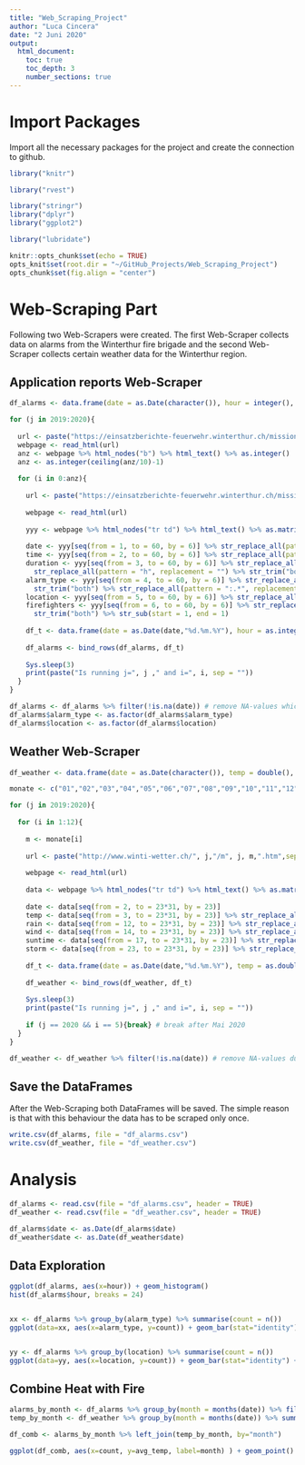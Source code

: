 ---
title: "Web_Scraping_Project"
author: "Luca Cincera"
date: "2 Juni 2020"
output:
  html_document:
    toc: true
    toc_depth: 3
    number_sections: true
---

# Import Packages

Import all the necessary packages for the project and create the connection to github.

```{r, echo = FALSE, warning = FALSE}
library("knitr")

library("rvest")

library("stringr")
library("dplyr")
library("ggplot2")

library("lubridate")
```


```{r setup, echo=FALSE}
knitr::opts_chunk$set(echo = TRUE)
opts_knit$set(root.dir = "~/GitHub_Projects/Web_Scraping_Project")
opts_chunk$set(fig.align = "center")
```

# Web-Scraping Part

Following two Web-Scrapers were created. The first Web-Scraper collects data on alarms from the Winterthur fire brigade and the second Web-Scraper collects certain weather data for the Winterthur region.

## Application reports Web-Scraper

```{r, eval = FALSE}
df_alarms <- data.frame(date = as.Date(character()), hour = integer(), duration = double(), alarm_type = character(), location = character(), firefighters = integer())

for (j in 2019:2020){
  
  url <- paste("https://einsatzberichte-feuerwehr.winterthur.ch/mission-reports?page=0&year=", j , sep="")
  webpage <- read_html(url)
  anz <- webpage %>% html_nodes("b") %>% html_text() %>% as.integer()
  anz <- as.integer(ceiling(anz/10)-1)
  
  for (i in 0:anz){
  
    url <- paste("https://einsatzberichte-feuerwehr.winterthur.ch/mission-reports?page=", i, "&year=", j , sep="")
  
    webpage <- read_html(url)
    
    yyy <- webpage %>% html_nodes("tr td") %>% html_text() %>% as.matrix()
    
    date <- yyy[seq(from = 1, to = 60, by = 6)] %>% str_replace_all(pattern = "\n", replacement = "") %>% str_trim("both")
    time <- yyy[seq(from = 2, to = 60, by = 6)] %>% str_replace_all(pattern = "\n", replacement = "") %>% str_trim("both")
    duration <- yyy[seq(from = 3, to = 60, by = 6)] %>% str_replace_all(pattern = "\n", replacement = "") %>% 
      str_replace_all(pattern = "h", replacement = "") %>% str_trim("both")
    alarm_type <- yyy[seq(from = 4, to = 60, by = 6)] %>% str_replace_all(pattern = "\n", replacement = "") %>% 
      str_trim("both") %>% str_replace_all(pattern = ":.*", replacement = "")
    location <- yyy[seq(from = 5, to = 60, by = 6)] %>% str_replace_all(pattern = "\n", replacement = "") %>% str_trim("both")
    firefighters <- yyy[seq(from = 6, to = 60, by = 6)] %>% str_replace_all(pattern = "\n", replacement = "") %>% 
      str_trim("both") %>% str_sub(start = 1, end = 1)
    
    df_t <- data.frame(date = as.Date(date,"%d.%m.%Y"), hour = as.integer(substr(time,1,2)), duration = as.double(duration), alarm_type, location, firefighters = as.integer(firefighters), stringsAsFactors = FALSE)
    
    df_alarms <- bind_rows(df_alarms, df_t)
    
    Sys.sleep(3)
    print(paste("Is running j=", j ," and i=", i, sep = ""))
  }
}

df_alarms <- df_alarms %>% filter(!is.na(date)) # remove NA-values which were collected by mistake
df_alarms$alarm_type <- as.factor(df_alarms$alarm_type)
df_alarms$location <- as.factor(df_alarms$location)
```

## Weather Web-Scraper

```{r, eval = FALSE}
df_weather <- data.frame(date = as.Date(character()), temp = double(), rain = double(), wind = double(), suntime = double(), storm = double())

monate <- c("01","02","03","04","05","06","07","08","09","10","11","12")

for (j in 2019:2020){
  
  for (i in 1:12){
    
    m <- monate[i]
    
    url <- paste("http://www.winti-wetter.ch/", j,"/m", j, m,".htm",sep="")
  
    webpage <- read_html(url)
    
    data <- webpage %>% html_nodes("tr td") %>% html_text() %>% as.matrix()
    
    date <- data[seq(from = 2, to = 23*31, by = 23)]
    temp <- data[seq(from = 3, to = 23*31, by = 23)] %>% str_replace_all(pattern = "°C", replacement = "") %>% str_trim("both")
    rain <- data[seq(from = 12, to = 23*31, by = 23)] %>% str_replace_all(pattern = "l/m²", replacement = "") %>% str_trim("both")
    wind <- data[seq(from = 14, to = 23*31, by = 23)] %>% str_replace_all(pattern = "km/h", replacement = "") %>% str_trim("both")
    suntime <- data[seq(from = 17, to = 23*31, by = 23)] %>% str_replace_all(pattern = "h", replacement = "") %>% str_trim("both")
    storm <- data[seq(from = 23, to = 23*31, by = 23)] %>% str_replace_all(pattern = "km/h", replacement = "") %>% str_trim("both")
    
    df_t <- data.frame(date = as.Date(date,"%d.%m.%Y"), temp = as.double(temp), rain = as.double(rain), wind = as.double(wind), suntime = as.double(suntime), storm = as.double(storm))
  
    df_weather <- bind_rows(df_weather, df_t)
    
    Sys.sleep(3)
    print(paste("Is running j=", j ," and i=", i, sep = ""))
    
    if (j == 2020 && i == 5){break} # break after Mai 2020
  }
}

df_weather <- df_weather %>% filter(!is.na(date)) # remove NA-values due months with less than 31 days
```

## Save the DataFrames

After the Web-Scraping both DataFrames will be saved. The simple reason is that with this behaviour the data has to be scraped only once. 

```{r, eval = FALSE}
write.csv(df_alarms, file = "df_alarms.csv")
write.csv(df_weather, file = "df_weather.csv")
```

# Analysis

```{r}
df_alarms <- read.csv(file = "df_alarms.csv", header = TRUE)
df_weather <- read.csv(file = "df_weather.csv", header = TRUE)

df_alarms$date <- as.Date(df_alarms$date)
df_weather$date <- as.Date(df_weather$date)
```

## Data Exploration

```{r}
ggplot(df_alarms, aes(x=hour)) + geom_histogram()
hist(df_alarms$hour, breaks = 24)


xx <- df_alarms %>% group_by(alarm_type) %>% summarise(count = n())
ggplot(data=xx, aes(x=alarm_type, y=count)) + geom_bar(stat="identity")


yy <- df_alarms %>% group_by(location) %>% summarise(count = n())
ggplot(data=yy, aes(x=location, y=count)) + geom_bar(stat="identity") + coord_flip()
```


## Combine Heat with Fire

```{r}
alarms_by_month <- df_alarms %>% group_by(month = months(date)) %>% filter(str_detect(alarm_type, "Brand")) %>% summarise(count = n())
temp_by_month <- df_weather %>% group_by(month = months(date)) %>% summarise(avg_temp = mean(temp))

df_comb <- alarms_by_month %>% left_join(temp_by_month, by="month")

ggplot(df_comb, aes(x=count, y=avg_temp, label=month) ) + geom_point() + geom_text()
```




